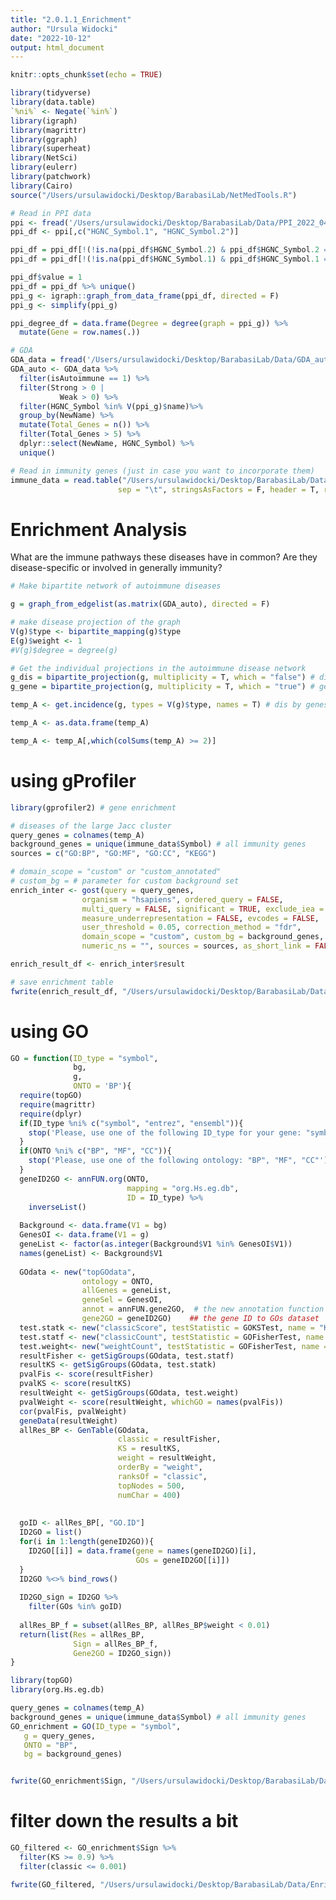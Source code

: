 ```yaml
---
title: "2.0.1.1_Enrichment"
author: "Ursula Widocki"
date: "2022-10-12"
output: html_document
---
```


```r
knitr::opts_chunk$set(echo = TRUE)
```

```r
library(tidyverse)
library(data.table)
`%ni%` <- Negate(`%in%`)
library(igraph)
library(magrittr)
library(ggraph)
library(superheat)
library(NetSci)
library(eulerr)
library(patchwork)
library(Cairo)
source("/Users/ursulawidocki/Desktop/BarabasiLab/NetMedTools.R")
```

```r
# Read in PPI data
ppi <- fread('/Users/ursulawidocki/Desktop/BarabasiLab/Data/PPI_2022_04042022.csv')
ppi_df <- ppi[,c("HGNC_Symbol.1", "HGNC_Symbol.2")]

ppi_df = ppi_df[!(!is.na(ppi_df$HGNC_Symbol.2) & ppi_df$HGNC_Symbol.2 ==""), ]
ppi_df = ppi_df[!(!is.na(ppi_df$HGNC_Symbol.1) & ppi_df$HGNC_Symbol.1 ==""), ]

ppi_df$value = 1
ppi_df = ppi_df %>% unique()
ppi_g <- igraph::graph_from_data_frame(ppi_df, directed = F)
ppi_g <- simplify(ppi_g)

ppi_degree_df = data.frame(Degree = degree(graph = ppi_g)) %>%
  mutate(Gene = row.names(.))

# GDA
GDA_data = fread('/Users/ursulawidocki/Desktop/BarabasiLab/Data/GDA_auto_new2.tsv') # has isAutoimmune col
GDA_auto <- GDA_data %>%
  filter(isAutoimmune == 1) %>%
  filter(Strong > 0 | 
           Weak > 0) %>%
  filter(HGNC_Symbol %in% V(ppi_g)$name)%>% 
  group_by(NewName) %>%
  mutate(Total_Genes = n()) %>%
  filter(Total_Genes > 5) %>%
  dplyr::select(NewName, HGNC_Symbol) %>%
  unique()

# Read in immunity genes (just in case you want to incorporate them)
immune_data = read.table("/Users/ursulawidocki/Desktop/BarabasiLab/Data/immunity_genes_all.tsv", 
                        sep = "\t", stringsAsFactors = F, header = T, row.names = 1)
```

# Enrichment Analysis
What are the immune pathways these diseases have in common? Are they disease-specific or involved in generally immunity?

```r
# Make bipartite network of autoimmune diseases

g = graph_from_edgelist(as.matrix(GDA_auto), directed = F)

# make disease projection of the graph
V(g)$type <- bipartite_mapping(g)$type
E(g)$weight <- 1
#V(g)$degree = degree(g)

# Get the individual projections in the autoimmune disease network
g_dis = bipartite_projection(g, multiplicity = T, which = "false") # disease projection
g_gene = bipartite_projection(g, multiplicity = T, which = "true") # gene projection

temp_A <- get.incidence(g, types = V(g)$type, names = T) # dis by genes

temp_A <- as.data.frame(temp_A)

temp_A <- temp_A[,which(colSums(temp_A) >= 2)]

```

# using gProfiler
```r
library(gprofiler2) # gene enrichment

# diseases of the large Jacc cluster
query_genes = colnames(temp_A)
background_genes = unique(immune_data$Symbol) # all immunity genes
sources = c("GO:BP", "GO:MF", "GO:CC", "KEGG")

# domain_scope = "custom" or "custom_annotated"
# custom_bg = # parameter for custom background set
enrich_inter <- gost(query = query_genes, 
                organism = "hsapiens", ordered_query = FALSE, 
                multi_query = FALSE, significant = TRUE, exclude_iea = FALSE, 
                measure_underrepresentation = FALSE, evcodes = FALSE, 
                user_threshold = 0.05, correction_method = "fdr", 
                domain_scope = "custom", custom_bg = background_genes, 
                numeric_ns = "", sources = sources, as_short_link = FALSE)

enrich_result_df <- enrich_inter$result

# save enrichment table
fwrite(enrich_result_df, "/Users/ursulawidocki/Desktop/BarabasiLab/Data/Enrichment_gprofiler.tsv", row.names = F, col.names = T, sep = "\t")

```


# using GO
```r
GO = function(ID_type = "symbol", 
              bg, 
              g, 
              ONTO = 'BP'){
  require(topGO)
  require(magrittr)
  require(dplyr)
  if(ID_type %ni% c("symbol", "entrez", "ensembl")){
    stop('Please, use one of the following ID_type for your gene: "symbol", "entrez", "ensembl"')
  }
  if(ONTO %ni% c("BP", "MF", "CC")){
    stop('Please, use one of the following ontology: "BP", "MF", "CC"')
  }
  geneID2GO <- annFUN.org(ONTO, 
                          mapping = "org.Hs.eg.db",
                          ID = ID_type) %>% 
    inverseList()
  
  Background <- data.frame(V1 = bg)
  GenesOI <- data.frame(V1 = g)
  geneList <- factor(as.integer(Background$V1 %in% GenesOI$V1))
  names(geneList) <- Background$V1
  
  GOdata <- new("topGOdata",
                ontology = ONTO,
                allGenes = geneList,
                geneSel = GenesOI,
                annot = annFUN.gene2GO,  # the new annotation function
                gene2GO = geneID2GO)    ## the gene ID to GOs dataset
  test.statk <- new("classicScore", testStatistic = GOKSTest, name = "KS test")
  test.statf <- new("classicCount", testStatistic = GOFisherTest, name = "Fisher test")
  test.weight<- new("weightCount", testStatistic = GOFisherTest, name = "Fisher test")
  resultFisher <- getSigGroups(GOdata, test.statf)
  resultKS <- getSigGroups(GOdata, test.statk)
  pvalFis <- score(resultFisher)
  pvalKS <- score(resultKS)
  resultWeight <- getSigGroups(GOdata, test.weight)
  pvalWeight <- score(resultWeight, whichGO = names(pvalFis))
  cor(pvalFis, pvalWeight)
  geneData(resultWeight)
  allRes_BP <- GenTable(GOdata, 
                        classic = resultFisher, 
                        KS = resultKS, 
                        weight = resultWeight, 
                        orderBy = "weight", 
                        ranksOf = "classic", 
                        topNodes = 500, 
                        numChar = 400)
  
  
  goID <- allRes_BP[, "GO.ID"]
  ID2GO = list()
  for(i in 1:length(geneID2GO)){
    ID2GO[[i]] = data.frame(gene = names(geneID2GO)[i],
                            GOs = geneID2GO[[i]])
  }
  ID2GO %<>% bind_rows()
  
  ID2GO_sign = ID2GO %>% 
    filter(GOs %in% goID)
  
  allRes_BP_f = subset(allRes_BP, allRes_BP$weight < 0.01)
  return(list(Res = allRes_BP, 
              Sign = allRes_BP_f, 
              Gene2GO = ID2GO_sign))
}
```



```r
library(topGO)
library(org.Hs.eg.db)

query_genes = colnames(temp_A)
background_genes = unique(immune_data$Symbol) # all immunity genes
GO_enrichment = GO(ID_type = "symbol", 
   g = query_genes, 
   ONTO = "BP", 
   bg = background_genes)


fwrite(GO_enrichment$Sign, "/Users/ursulawidocki/Desktop/BarabasiLab/Data/Enrichment_topGO_significant.tsv", row.names = F, col.names = T, sep = "\t")

```

# filter down the results a bit
```r
GO_filtered <- GO_enrichment$Sign %>%
  filter(KS >= 0.9) %>%
  filter(classic <= 0.001)

fwrite(GO_filtered, "/Users/ursulawidocki/Desktop/BarabasiLab/Data/Enrichment_topGO_significant_filt_KS_0.9_Fisher_0.001.tsv", row.names = F, col.names = T, sep = "\t")
```



























